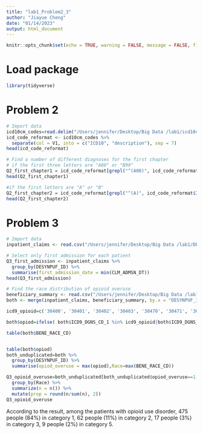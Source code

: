 ```yaml
---
title: "lab1_Problem2_3"
author: "Jiayue Cheng"
date: "01/14/2023"
output: html_document
---
```


```r
knitr::opts_chunk$set(echo = TRUE, warning = FALSE, message = FALSE, fig.align = "center")
```

# Load package

```r
library(tidyverse)
```

# Problem 2

```r
# Import data
icd10cm_codes=read.delim("/Users/jennifer/Desktop/Big Data /lab1/icd10cm_codes_2020.txt",header=F,sep = "\t")
icd_code_reformat <- icd10cm_codes %>%
  separate(col = V1, into = c("ICD10", "description"), sep = 7)
head(icd_code_reformat)
```

```r
# Find a number of different diagnoses for the first chapter
# if the first three letters are "A00" or "B99"
Q2_first_chapter1 = icd_code_reformat[grepl("^(A00)", icd_code_reformat$ICD10) | grepl("^(B99)", icd_code_reformat$ICD10), ]
head(Q2_first_chapter1)

#if the first letters are "A" or "B"
Q2_first_chapter2 = icd_code_reformat[grepl("^(A)", icd_code_reformat$ICD10) | grepl("^(B)", icd_code_reformat$ICD10), ]
head(Q2_first_chapter2)

```


# Problem 3

```r
# Import data
inpatient_claims <- read.csv("/Users/jennifer/Desktop/Big Data /lab1/DE1_0_2008_to_2010_Inpatient_Claims_Sample_1.csv",header=T)
```

```r
# Select only first admission for each patient
Q3_first_admission <- inpatient_claims %>%
  group_by(DESYNPUF_ID) %>%
  summarise(first_admission_date = min(CLM_ADMSN_DT))
head(Q3_first_admission)
```

```r
# Find the race distribution of opioid overuse
beneficiary_summary <- read.csv("/Users/jennifer/Desktop/Big Data /lab1/DE1_0_2008_Beneficiary_Summary_File_Sample_1.csv",header=T)
both <- merge(inpatient_claims, beneficiary_summary, by.x = "DESYNPUF_ID",by.y = "DESYNPUF_ID")

icd9_opioid=c('30400', '30401', '30402', '30403', '30470', '30471', '30472', '30473', '30550', '30551', '30552', '30553', '96500', '96501','96502','96509','9701','E8500','E8501','E8502', 'E9350','E9351','E9352','E9401')

both$opiod=ifelse( both$ICD9_DGNS_CD_1 %in% icd9_opioid|both$ICD9_DGNS_CD_2 %in% icd9_opioid|both$ICD9_DGNS_CD_3 %in% icd9_opioid|both$ICD9_DGNS_CD_4 %in% icd9_opioid|both$ICD9_DGNS_CD_5 %in% icd9_opioid|both$ICD9_DGNS_CD_6 %in% icd9_opioid|both$ICD9_DGNS_CD_7 %in% icd9_opioid|both$ICD9_DGNS_CD_8 %in% icd9_opioid|both$ICD9_DGNS_CD_9 %in% icd9_opioid |both$ICD9_DGNS_CD_10 %in% icd9_opioid,1,0)

table(both$BENE_RACE_CD)


table(both$opiod)
both_unduplicated=both %>%
  group_by(DESYNPUF_ID) %>%
  summarise(opiod_overuse = max(opiod),Race=max(BENE_RACE_CD)) 

Q3_opioid_overuse=both_unduplicated[both_unduplicated$opiod_overuse==1,] %>% 
  group_by(Race) %>%
  summarize(n = n()) %>%
  mutate(prop = round(n/sum(n), 2))  
Q3_opioid_overuse
```

According to the result, among the patients with opioid use disorder, 475 people (84%) in category 1, 62 people (11%) in category 2, 17 people (3%) in category 3, 9 people (2%) in category 5.